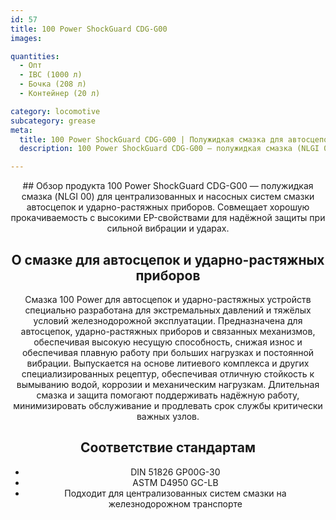 ```yaml
---
id: 57
title: 100 Power ShockGuard CDG-G00
images:

quantities:
  - Опт
  - IBC (1000 л)
  - Бочка (208 л)
  - Контейнер (20 л)

category: locomotive
subcategory: grease
meta:
  title: 100 Power ShockGuard CDG-G00 | Полужидкая смазка для автосцепок и ударно-растяжных приборов
  description: 100 Power ShockGuard CDG-G00 — полужидкая смазка (NLGI 00) на основе кальцийсульфоната для централизованных и насосных систем смазки в автосцепках и ударно-растяжных приборах. Обеспечивает отличную несущую способность, EP-характеристики и стойкость к вымыванию водой, коррозии и механическим нагрузкам. Соответствует DIN 51826 GP00G-30 и ASTM D4950 GC-LB для надёжной работы на грузовых, пассажирских и маневровых локомотивах.

---
```


<Header>
  ## Обзор продукта
  100 Power ShockGuard CDG-G00 — полужидкая смазка (NLGI 00) для централизованных и насосных систем смазки автосцепок и ударно-растяжных приборов. Совмещает хорошую прокачиваемость с высокими EP-свойствами для надёжной защиты при сильной вибрации и ударах.

  ## О смазке для автосцепок и ударно-растяжных приборов
  Смазка 100 Power для автосцепок и ударно-растяжных устройств специально разработана для экстремальных давлений и тяжёлых условий железнодорожной эксплуатации. Предназначена для автосцепок, ударно-растяжных приборов и связанных механизмов, обеспечивая высокую несущую способность, снижая износ и обеспечивая плавную работу при больших нагрузках и постоянной вибрации. Выпускается на основе литиевого комплекса и других специализированных рецептур, обеспечивая отличную стойкость к вымыванию водой, коррозии и механическим нагрузкам. Длительная смазка и защита помогают поддерживать надёжную работу, минимизировать обслуживание и продлевать срок службы критически важных узлов.

  ## Соответствие стандартам
 - DIN 51826 GP00G-30
 - ASTM D4950 GC-LB
 - Подходит для централизованных систем смазки на железнодорожном транспорте

</Header>
